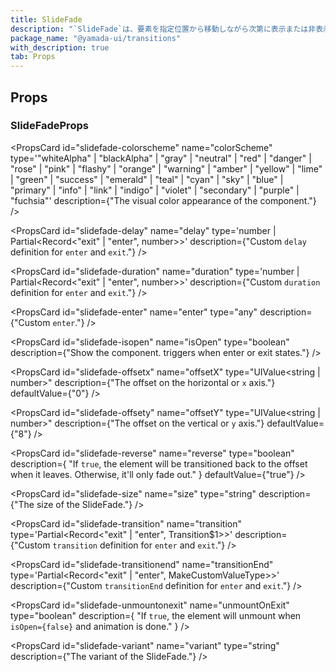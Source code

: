 ```yaml
---
title: SlideFade
description: "`SlideFade`は、要素を指定位置から移動しながら次第に表示または非表示にするコンポーネントです。"
package_name: "@yamada-ui/transitions"
with_description: true
tab: Props
---
```


## Props

### SlideFadeProps

<PropsCard id="slidefade-about" name="about" type="string" />

<PropsCard id="slidefade-accesskey" name="accessKey" type="string" />

<PropsCard
  id="slidefade-aria-activedescendant"
  name="aria-activedescendant"
  type="string"
/>

<PropsCard id="slidefade-aria-atomic" name="aria-atomic" type="Booleanish" />

<PropsCard
  id="slidefade-aria-autocomplete"
  name="aria-autocomplete"
  type='"list" | "none" | "inline" | "both"'
/>

<PropsCard
  id="slidefade-aria-braillelabel"
  name="aria-braillelabel"
  type="string"
/>

<PropsCard
  id="slidefade-aria-brailleroledescription"
  name="aria-brailleroledescription"
  type="string"
/>

<PropsCard id="slidefade-aria-busy" name="aria-busy" type="Booleanish" />

<PropsCard
  id="slidefade-aria-checked"
  name="aria-checked"
  type='boolean | "true" | "false" | "mixed"'
/>

<PropsCard id="slidefade-aria-colcount" name="aria-colcount" type="number" />

<PropsCard id="slidefade-aria-colindex" name="aria-colindex" type="number" />

<PropsCard
  id="slidefade-aria-colindextext"
  name="aria-colindextext"
  type="string"
/>

<PropsCard id="slidefade-aria-colspan" name="aria-colspan" type="number" />

<PropsCard id="slidefade-aria-controls" name="aria-controls" type="string" />

<PropsCard
  id="slidefade-aria-current"
  name="aria-current"
  type='type ONLY_FOR_FORMAT =
  | boolean
  | "time"
  | "true"
  | "false"
  | "step"
  | "page"
  | "location"
  | "date"'
/>

<PropsCard
  id="slidefade-aria-describedby"
  name="aria-describedby"
  type="string"
/>

<PropsCard
  id="slidefade-aria-description"
  name="aria-description"
  type="string"
/>

<PropsCard id="slidefade-aria-details" name="aria-details" type="string" />

<PropsCard
  id="slidefade-aria-disabled"
  name="aria-disabled"
  type="Booleanish"
/>

<PropsCard
  id="slidefade-aria-dropeffect"
  name="aria-dropeffect"
  type='"link" | "none" | "copy" | "move" | "execute" | "popup"'
/>

<PropsCard
  id="slidefade-aria-errormessage"
  name="aria-errormessage"
  type="string"
/>

<PropsCard
  id="slidefade-aria-expanded"
  name="aria-expanded"
  type="Booleanish"
/>

<PropsCard id="slidefade-aria-flowto" name="aria-flowto" type="string" />

<PropsCard id="slidefade-aria-grabbed" name="aria-grabbed" type="Booleanish" />

<PropsCard
  id="slidefade-aria-haspopup"
  name="aria-haspopup"
  type='type ONLY_FOR_FORMAT =
  | boolean
  | "dialog"
  | "menu"
  | "true"
  | "false"
  | "grid"
  | "listbox"
  | "tree"'
/>

<PropsCard id="slidefade-aria-hidden" name="aria-hidden" type="Booleanish" />

<PropsCard
  id="slidefade-aria-invalid"
  name="aria-invalid"
  type='boolean | "true" | "false" | "grammar" | "spelling"'
/>

<PropsCard
  id="slidefade-aria-keyshortcuts"
  name="aria-keyshortcuts"
  type="string"
/>

<PropsCard id="slidefade-aria-label" name="aria-label" type="string" />

<PropsCard
  id="slidefade-aria-labelledby"
  name="aria-labelledby"
  type="string"
/>

<PropsCard id="slidefade-aria-level" name="aria-level" type="number" />

<PropsCard
  id="slidefade-aria-live"
  name="aria-live"
  type='"off" | "assertive" | "polite"'
/>

<PropsCard id="slidefade-aria-modal" name="aria-modal" type="Booleanish" />

<PropsCard
  id="slidefade-aria-multiline"
  name="aria-multiline"
  type="Booleanish"
/>

<PropsCard
  id="slidefade-aria-multiselectable"
  name="aria-multiselectable"
  type="Booleanish"
/>

<PropsCard
  id="slidefade-aria-orientation"
  name="aria-orientation"
  type='"horizontal" | "vertical"'
/>

<PropsCard id="slidefade-aria-owns" name="aria-owns" type="string" />

<PropsCard
  id="slidefade-aria-placeholder"
  name="aria-placeholder"
  type="string"
/>

<PropsCard id="slidefade-aria-posinset" name="aria-posinset" type="number" />

<PropsCard
  id="slidefade-aria-pressed"
  name="aria-pressed"
  type='boolean | "true" | "false" | "mixed"'
/>

<PropsCard
  id="slidefade-aria-readonly"
  name="aria-readonly"
  type="Booleanish"
/>

<PropsCard
  id="slidefade-aria-relevant"
  name="aria-relevant"
  type='type ONLY_FOR_FORMAT =
  | "text"
  | "all"
  | "additions"
  | "additions removals"
  | "additions text"
  | "removals"
  | "removals additions"
  | "removals text"
  | "text additions"
  | "text removals"'
/>

<PropsCard
  id="slidefade-aria-required"
  name="aria-required"
  type="Booleanish"
/>

<PropsCard
  id="slidefade-aria-roledescription"
  name="aria-roledescription"
  type="string"
/>

<PropsCard id="slidefade-aria-rowcount" name="aria-rowcount" type="number" />

<PropsCard id="slidefade-aria-rowindex" name="aria-rowindex" type="number" />

<PropsCard
  id="slidefade-aria-rowindextext"
  name="aria-rowindextext"
  type="string"
/>

<PropsCard id="slidefade-aria-rowspan" name="aria-rowspan" type="number" />

<PropsCard
  id="slidefade-aria-selected"
  name="aria-selected"
  type="Booleanish"
/>

<PropsCard id="slidefade-aria-setsize" name="aria-setsize" type="number" />

<PropsCard
  id="slidefade-aria-sort"
  name="aria-sort"
  type='"none" | "ascending" | "descending" | "other"'
/>

<PropsCard id="slidefade-aria-valuemax" name="aria-valuemax" type="number" />

<PropsCard id="slidefade-aria-valuemin" name="aria-valuemin" type="number" />

<PropsCard id="slidefade-aria-valuenow" name="aria-valuenow" type="number" />

<PropsCard id="slidefade-aria-valuetext" name="aria-valuetext" type="string" />

<PropsCard
  id="slidefade-as"
  name="as"
  type='"symbol" | "object" | "a" | "abbr" | "address" | "area" | "article" | "aside" | "audio" | "b" | "base" | "bdi" | "bdo" | "big" | "blockquote" | "body" | "br" | "button" | "canvas" | ... 149 more ... | "view"'
/>

<PropsCard id="slidefade-autocapitalize" name="autoCapitalize" type="string" />

<PropsCard id="slidefade-autocorrect" name="autoCorrect" type="string" />

<PropsCard id="slidefade-autofocus" name="autoFocus" type="boolean" />

<PropsCard id="slidefade-autosave" name="autoSave" type="string" />

<PropsCard id="slidefade-classname" name="className" type="string" />

<PropsCard
  id="slidefade-colorscheme"
  name="colorScheme"
  type='"whiteAlpha" | "blackAlpha" | "gray" | "neutral" | "red" | "danger" | "rose" | "pink" | "flashy" | "orange" | "warning" | "amber" | "yellow" | "lime" | "green" | "success" | "emerald" | "teal" | "cyan" | "sky" | "blue" | "primary" | "info" | "link" | "indigo" | "violet" | "secondary" | "purple" | "fuchsia"'
  description={"The visual color appearance of the component."}
/>

<PropsCard id="slidefade-content" name="content" type="string" />

<PropsCard
  id="slidefade-contenteditable"
  name="contentEditable"
  type='"inherit" | Booleanish | "plaintext-only"'
/>

<PropsCard id="slidefade-contextmenu" name="contextMenu" type="string" />

<PropsCard
  id="slidefade-dangerouslysetinnerhtml"
  name="dangerouslySetInnerHTML"
  type="{ __html: string | TrustedHTML }"
/>

<PropsCard id="slidefade-datatype" name="datatype" type="string" />

<PropsCard id="slidefade-defaultchecked" name="defaultChecked" type="boolean" />

<PropsCard
  id="slidefade-defaultvalue"
  name="defaultValue"
  type="string | number | readonly string[]"
/>

<PropsCard
  id="slidefade-delay"
  name="delay"
  type='number | Partial<Record<"exit" | "enter", number>>'
  description={"Custom `delay` definition for `enter` and `exit`."}
/>

<PropsCard id="slidefade-dir" name="dir" type="string" />

<PropsCard id="slidefade-draggable" name="draggable" type="Booleanish" />

<PropsCard
  id="slidefade-duration"
  name="duration"
  type='number | Partial<Record<"exit" | "enter", number>>'
  description={"Custom `duration` definition for `enter` and `exit`."}
/>

<PropsCard
  id="slidefade-enter"
  name="enter"
  type="any"
  description={"Custom `enter`."}
/>

<PropsCard id="slidefade-hidden" name="hidden" type="boolean" />

<PropsCard id="slidefade-id" name="id" type="string" />

<PropsCard id="slidefade-inlist" name="inlist" type="any" />

<PropsCard
  id="slidefade-inputmode"
  name="inputMode"
  type='type ONLY_FOR_FORMAT =
  | "search"
  | "text"
  | "none"
  | "tel"
  | "url"
  | "email"
  | "numeric"
  | "decimal"'
/>

<PropsCard id="slidefade-is" name="is" type="string" />

<PropsCard
  id="slidefade-isopen"
  name="isOpen"
  type="boolean"
  description={"Show the component. triggers when enter or exit states."}
/>

<PropsCard id="slidefade-itemid" name="itemID" type="string" />

<PropsCard id="slidefade-itemprop" name="itemProp" type="string" />

<PropsCard id="slidefade-itemref" name="itemRef" type="string" />

<PropsCard id="slidefade-itemscope" name="itemScope" type="boolean" />

<PropsCard id="slidefade-itemtype" name="itemType" type="string" />

<PropsCard id="slidefade-lang" name="lang" type="string" />

<PropsCard id="slidefade-nonce" name="nonce" type="string" />

<PropsCard
  id="slidefade-offsetx"
  name="offsetX"
  type="UIValue<string | number>"
  description={"The offset on the horizontal or `x` axis."}
  defaultValue={"0"}
/>

<PropsCard
  id="slidefade-offsety"
  name="offsetY"
  type="UIValue<string | number>"
  description={"The offset on the vertical or `y` axis."}
  defaultValue={"8"}
/>

<PropsCard
  id="slidefade-onabort"
  name="onAbort"
  type="ReactEventHandler<HTMLDivElement>"
/>

<PropsCard
  id="slidefade-onabortcapture"
  name="onAbortCapture"
  type="ReactEventHandler<HTMLDivElement>"
/>

<PropsCard
  id="slidefade-onanimationend"
  name="onAnimationEnd"
  type="AnimationEventHandler<HTMLDivElement>"
/>

<PropsCard
  id="slidefade-onanimationendcapture"
  name="onAnimationEndCapture"
  type="AnimationEventHandler<HTMLDivElement>"
/>

<PropsCard
  id="slidefade-onanimationiteration"
  name="onAnimationIteration"
  type="AnimationEventHandler<HTMLDivElement>"
/>

<PropsCard
  id="slidefade-onanimationiterationcapture"
  name="onAnimationIterationCapture"
  type="AnimationEventHandler<HTMLDivElement>"
/>

<PropsCard
  id="slidefade-onanimationstartcapture"
  name="onAnimationStartCapture"
  type="AnimationEventHandler<HTMLDivElement>"
/>

<PropsCard
  id="slidefade-onauxclick"
  name="onAuxClick"
  type="MouseEventHandler<HTMLDivElement>"
/>

<PropsCard
  id="slidefade-onauxclickcapture"
  name="onAuxClickCapture"
  type="MouseEventHandler<HTMLDivElement>"
/>

<PropsCard
  id="slidefade-onbeforeinput"
  name="onBeforeInput"
  type="FormEventHandler<HTMLDivElement>"
/>

<PropsCard
  id="slidefade-onbeforeinputcapture"
  name="onBeforeInputCapture"
  type="FormEventHandler<HTMLDivElement>"
/>

<PropsCard
  id="slidefade-onblur"
  name="onBlur"
  type="FocusEventHandler<HTMLDivElement>"
/>

<PropsCard
  id="slidefade-onblurcapture"
  name="onBlurCapture"
  type="FocusEventHandler<HTMLDivElement>"
/>

<PropsCard
  id="slidefade-oncanplay"
  name="onCanPlay"
  type="ReactEventHandler<HTMLDivElement>"
/>

<PropsCard
  id="slidefade-oncanplaycapture"
  name="onCanPlayCapture"
  type="ReactEventHandler<HTMLDivElement>"
/>

<PropsCard
  id="slidefade-oncanplaythrough"
  name="onCanPlayThrough"
  type="ReactEventHandler<HTMLDivElement>"
/>

<PropsCard
  id="slidefade-oncanplaythroughcapture"
  name="onCanPlayThroughCapture"
  type="ReactEventHandler<HTMLDivElement>"
/>

<PropsCard
  id="slidefade-onchange"
  name="onChange"
  type="FormEventHandler<HTMLDivElement>"
/>

<PropsCard
  id="slidefade-onchangecapture"
  name="onChangeCapture"
  type="FormEventHandler<HTMLDivElement>"
/>

<PropsCard
  id="slidefade-onclick"
  name="onClick"
  type="MouseEventHandler<HTMLDivElement>"
/>

<PropsCard
  id="slidefade-onclickcapture"
  name="onClickCapture"
  type="MouseEventHandler<HTMLDivElement>"
/>

<PropsCard
  id="slidefade-oncompositionend"
  name="onCompositionEnd"
  type="CompositionEventHandler<HTMLDivElement>"
/>

<PropsCard
  id="slidefade-oncompositionendcapture"
  name="onCompositionEndCapture"
  type="CompositionEventHandler<HTMLDivElement>"
/>

<PropsCard
  id="slidefade-oncompositionstart"
  name="onCompositionStart"
  type="CompositionEventHandler<HTMLDivElement>"
/>

<PropsCard
  id="slidefade-oncompositionstartcapture"
  name="onCompositionStartCapture"
  type="CompositionEventHandler<HTMLDivElement>"
/>

<PropsCard
  id="slidefade-oncompositionupdate"
  name="onCompositionUpdate"
  type="CompositionEventHandler<HTMLDivElement>"
/>

<PropsCard
  id="slidefade-oncompositionupdatecapture"
  name="onCompositionUpdateCapture"
  type="CompositionEventHandler<HTMLDivElement>"
/>

<PropsCard
  id="slidefade-oncontextmenu"
  name="onContextMenu"
  type="MouseEventHandler<HTMLDivElement>"
/>

<PropsCard
  id="slidefade-oncontextmenucapture"
  name="onContextMenuCapture"
  type="MouseEventHandler<HTMLDivElement>"
/>

<PropsCard
  id="slidefade-oncopy"
  name="onCopy"
  type="ClipboardEventHandler<HTMLDivElement>"
/>

<PropsCard
  id="slidefade-oncopycapture"
  name="onCopyCapture"
  type="ClipboardEventHandler<HTMLDivElement>"
/>

<PropsCard
  id="slidefade-oncut"
  name="onCut"
  type="ClipboardEventHandler<HTMLDivElement>"
/>

<PropsCard
  id="slidefade-oncutcapture"
  name="onCutCapture"
  type="ClipboardEventHandler<HTMLDivElement>"
/>

<PropsCard
  id="slidefade-ondoubleclick"
  name="onDoubleClick"
  type="MouseEventHandler<HTMLDivElement>"
/>

<PropsCard
  id="slidefade-ondoubleclickcapture"
  name="onDoubleClickCapture"
  type="MouseEventHandler<HTMLDivElement>"
/>

<PropsCard
  id="slidefade-ondragcapture"
  name="onDragCapture"
  type="DragEventHandler<HTMLDivElement>"
/>

<PropsCard
  id="slidefade-ondragendcapture"
  name="onDragEndCapture"
  type="DragEventHandler<HTMLDivElement>"
/>

<PropsCard
  id="slidefade-ondragenter"
  name="onDragEnter"
  type="DragEventHandler<HTMLDivElement>"
/>

<PropsCard
  id="slidefade-ondragentercapture"
  name="onDragEnterCapture"
  type="DragEventHandler<HTMLDivElement>"
/>

<PropsCard
  id="slidefade-ondragexit"
  name="onDragExit"
  type="DragEventHandler<HTMLDivElement>"
/>

<PropsCard
  id="slidefade-ondragexitcapture"
  name="onDragExitCapture"
  type="DragEventHandler<HTMLDivElement>"
/>

<PropsCard
  id="slidefade-ondragleave"
  name="onDragLeave"
  type="DragEventHandler<HTMLDivElement>"
/>

<PropsCard
  id="slidefade-ondragleavecapture"
  name="onDragLeaveCapture"
  type="DragEventHandler<HTMLDivElement>"
/>

<PropsCard
  id="slidefade-ondragover"
  name="onDragOver"
  type="DragEventHandler<HTMLDivElement>"
/>

<PropsCard
  id="slidefade-ondragovercapture"
  name="onDragOverCapture"
  type="DragEventHandler<HTMLDivElement>"
/>

<PropsCard
  id="slidefade-ondragstartcapture"
  name="onDragStartCapture"
  type="DragEventHandler<HTMLDivElement>"
/>

<PropsCard
  id="slidefade-ondrop"
  name="onDrop"
  type="DragEventHandler<HTMLDivElement>"
/>

<PropsCard
  id="slidefade-ondropcapture"
  name="onDropCapture"
  type="DragEventHandler<HTMLDivElement>"
/>

<PropsCard
  id="slidefade-ondurationchange"
  name="onDurationChange"
  type="ReactEventHandler<HTMLDivElement>"
/>

<PropsCard
  id="slidefade-ondurationchangecapture"
  name="onDurationChangeCapture"
  type="ReactEventHandler<HTMLDivElement>"
/>

<PropsCard
  id="slidefade-onemptied"
  name="onEmptied"
  type="ReactEventHandler<HTMLDivElement>"
/>

<PropsCard
  id="slidefade-onemptiedcapture"
  name="onEmptiedCapture"
  type="ReactEventHandler<HTMLDivElement>"
/>

<PropsCard
  id="slidefade-onencrypted"
  name="onEncrypted"
  type="ReactEventHandler<HTMLDivElement>"
/>

<PropsCard
  id="slidefade-onencryptedcapture"
  name="onEncryptedCapture"
  type="ReactEventHandler<HTMLDivElement>"
/>

<PropsCard
  id="slidefade-onended"
  name="onEnded"
  type="ReactEventHandler<HTMLDivElement>"
/>

<PropsCard
  id="slidefade-onendedcapture"
  name="onEndedCapture"
  type="ReactEventHandler<HTMLDivElement>"
/>

<PropsCard
  id="slidefade-onerror"
  name="onError"
  type="ReactEventHandler<HTMLDivElement>"
/>

<PropsCard
  id="slidefade-onerrorcapture"
  name="onErrorCapture"
  type="ReactEventHandler<HTMLDivElement>"
/>

<PropsCard
  id="slidefade-onfocus"
  name="onFocus"
  type="FocusEventHandler<HTMLDivElement>"
/>

<PropsCard
  id="slidefade-onfocuscapture"
  name="onFocusCapture"
  type="FocusEventHandler<HTMLDivElement>"
/>

<PropsCard
  id="slidefade-ongotpointercapture"
  name="onGotPointerCapture"
  type="PointerEventHandler<HTMLDivElement>"
/>

<PropsCard
  id="slidefade-ongotpointercapturecapture"
  name="onGotPointerCaptureCapture"
  type="PointerEventHandler<HTMLDivElement>"
/>

<PropsCard
  id="slidefade-oninput"
  name="onInput"
  type="FormEventHandler<HTMLDivElement>"
/>

<PropsCard
  id="slidefade-oninputcapture"
  name="onInputCapture"
  type="FormEventHandler<HTMLDivElement>"
/>

<PropsCard
  id="slidefade-oninvalid"
  name="onInvalid"
  type="FormEventHandler<HTMLDivElement>"
/>

<PropsCard
  id="slidefade-oninvalidcapture"
  name="onInvalidCapture"
  type="FormEventHandler<HTMLDivElement>"
/>

<PropsCard
  id="slidefade-onkeydown"
  name="onKeyDown"
  type="KeyboardEventHandler<HTMLDivElement>"
/>

<PropsCard
  id="slidefade-onkeydowncapture"
  name="onKeyDownCapture"
  type="KeyboardEventHandler<HTMLDivElement>"
/>

<PropsCard
  id="slidefade-onkeypress"
  name="onKeyPress"
  type="KeyboardEventHandler<HTMLDivElement>"
/>

<PropsCard
  id="slidefade-onkeypresscapture"
  name="onKeyPressCapture"
  type="KeyboardEventHandler<HTMLDivElement>"
/>

<PropsCard
  id="slidefade-onkeyup"
  name="onKeyUp"
  type="KeyboardEventHandler<HTMLDivElement>"
/>

<PropsCard
  id="slidefade-onkeyupcapture"
  name="onKeyUpCapture"
  type="KeyboardEventHandler<HTMLDivElement>"
/>

<PropsCard
  id="slidefade-onload"
  name="onLoad"
  type="ReactEventHandler<HTMLDivElement>"
/>

<PropsCard
  id="slidefade-onloadcapture"
  name="onLoadCapture"
  type="ReactEventHandler<HTMLDivElement>"
/>

<PropsCard
  id="slidefade-onloadeddata"
  name="onLoadedData"
  type="ReactEventHandler<HTMLDivElement>"
/>

<PropsCard
  id="slidefade-onloadeddatacapture"
  name="onLoadedDataCapture"
  type="ReactEventHandler<HTMLDivElement>"
/>

<PropsCard
  id="slidefade-onloadedmetadata"
  name="onLoadedMetadata"
  type="ReactEventHandler<HTMLDivElement>"
/>

<PropsCard
  id="slidefade-onloadedmetadatacapture"
  name="onLoadedMetadataCapture"
  type="ReactEventHandler<HTMLDivElement>"
/>

<PropsCard
  id="slidefade-onloadstart"
  name="onLoadStart"
  type="ReactEventHandler<HTMLDivElement>"
/>

<PropsCard
  id="slidefade-onloadstartcapture"
  name="onLoadStartCapture"
  type="ReactEventHandler<HTMLDivElement>"
/>

<PropsCard
  id="slidefade-onlostpointercapture"
  name="onLostPointerCapture"
  type="PointerEventHandler<HTMLDivElement>"
/>

<PropsCard
  id="slidefade-onlostpointercapturecapture"
  name="onLostPointerCaptureCapture"
  type="PointerEventHandler<HTMLDivElement>"
/>

<PropsCard
  id="slidefade-onmousedown"
  name="onMouseDown"
  type="MouseEventHandler<HTMLDivElement>"
/>

<PropsCard
  id="slidefade-onmousedowncapture"
  name="onMouseDownCapture"
  type="MouseEventHandler<HTMLDivElement>"
/>

<PropsCard
  id="slidefade-onmouseenter"
  name="onMouseEnter"
  type="MouseEventHandler<HTMLDivElement>"
/>

<PropsCard
  id="slidefade-onmouseleave"
  name="onMouseLeave"
  type="MouseEventHandler<HTMLDivElement>"
/>

<PropsCard
  id="slidefade-onmousemove"
  name="onMouseMove"
  type="MouseEventHandler<HTMLDivElement>"
/>

<PropsCard
  id="slidefade-onmousemovecapture"
  name="onMouseMoveCapture"
  type="MouseEventHandler<HTMLDivElement>"
/>

<PropsCard
  id="slidefade-onmouseout"
  name="onMouseOut"
  type="MouseEventHandler<HTMLDivElement>"
/>

<PropsCard
  id="slidefade-onmouseoutcapture"
  name="onMouseOutCapture"
  type="MouseEventHandler<HTMLDivElement>"
/>

<PropsCard
  id="slidefade-onmouseover"
  name="onMouseOver"
  type="MouseEventHandler<HTMLDivElement>"
/>

<PropsCard
  id="slidefade-onmouseovercapture"
  name="onMouseOverCapture"
  type="MouseEventHandler<HTMLDivElement>"
/>

<PropsCard
  id="slidefade-onmouseup"
  name="onMouseUp"
  type="MouseEventHandler<HTMLDivElement>"
/>

<PropsCard
  id="slidefade-onmouseupcapture"
  name="onMouseUpCapture"
  type="MouseEventHandler<HTMLDivElement>"
/>

<PropsCard
  id="slidefade-onpaste"
  name="onPaste"
  type="ClipboardEventHandler<HTMLDivElement>"
/>

<PropsCard
  id="slidefade-onpastecapture"
  name="onPasteCapture"
  type="ClipboardEventHandler<HTMLDivElement>"
/>

<PropsCard
  id="slidefade-onpause"
  name="onPause"
  type="ReactEventHandler<HTMLDivElement>"
/>

<PropsCard
  id="slidefade-onpausecapture"
  name="onPauseCapture"
  type="ReactEventHandler<HTMLDivElement>"
/>

<PropsCard
  id="slidefade-onplay"
  name="onPlay"
  type="ReactEventHandler<HTMLDivElement>"
/>

<PropsCard
  id="slidefade-onplaycapture"
  name="onPlayCapture"
  type="ReactEventHandler<HTMLDivElement>"
/>

<PropsCard
  id="slidefade-onplaying"
  name="onPlaying"
  type="ReactEventHandler<HTMLDivElement>"
/>

<PropsCard
  id="slidefade-onplayingcapture"
  name="onPlayingCapture"
  type="ReactEventHandler<HTMLDivElement>"
/>

<PropsCard
  id="slidefade-onpointercancel"
  name="onPointerCancel"
  type="PointerEventHandler<HTMLDivElement>"
/>

<PropsCard
  id="slidefade-onpointercancelcapture"
  name="onPointerCancelCapture"
  type="PointerEventHandler<HTMLDivElement>"
/>

<PropsCard
  id="slidefade-onpointerdown"
  name="onPointerDown"
  type="PointerEventHandler<HTMLDivElement>"
/>

<PropsCard
  id="slidefade-onpointerdowncapture"
  name="onPointerDownCapture"
  type="PointerEventHandler<HTMLDivElement>"
/>

<PropsCard
  id="slidefade-onpointerenter"
  name="onPointerEnter"
  type="PointerEventHandler<HTMLDivElement>"
/>

<PropsCard
  id="slidefade-onpointerleave"
  name="onPointerLeave"
  type="PointerEventHandler<HTMLDivElement>"
/>

<PropsCard
  id="slidefade-onpointermove"
  name="onPointerMove"
  type="PointerEventHandler<HTMLDivElement>"
/>

<PropsCard
  id="slidefade-onpointermovecapture"
  name="onPointerMoveCapture"
  type="PointerEventHandler<HTMLDivElement>"
/>

<PropsCard
  id="slidefade-onpointerout"
  name="onPointerOut"
  type="PointerEventHandler<HTMLDivElement>"
/>

<PropsCard
  id="slidefade-onpointeroutcapture"
  name="onPointerOutCapture"
  type="PointerEventHandler<HTMLDivElement>"
/>

<PropsCard
  id="slidefade-onpointerover"
  name="onPointerOver"
  type="PointerEventHandler<HTMLDivElement>"
/>

<PropsCard
  id="slidefade-onpointerovercapture"
  name="onPointerOverCapture"
  type="PointerEventHandler<HTMLDivElement>"
/>

<PropsCard
  id="slidefade-onpointerup"
  name="onPointerUp"
  type="PointerEventHandler<HTMLDivElement>"
/>

<PropsCard
  id="slidefade-onpointerupcapture"
  name="onPointerUpCapture"
  type="PointerEventHandler<HTMLDivElement>"
/>

<PropsCard
  id="slidefade-onprogress"
  name="onProgress"
  type="ReactEventHandler<HTMLDivElement>"
/>

<PropsCard
  id="slidefade-onprogresscapture"
  name="onProgressCapture"
  type="ReactEventHandler<HTMLDivElement>"
/>

<PropsCard
  id="slidefade-onratechange"
  name="onRateChange"
  type="ReactEventHandler<HTMLDivElement>"
/>

<PropsCard
  id="slidefade-onratechangecapture"
  name="onRateChangeCapture"
  type="ReactEventHandler<HTMLDivElement>"
/>

<PropsCard
  id="slidefade-onreset"
  name="onReset"
  type="FormEventHandler<HTMLDivElement>"
/>

<PropsCard
  id="slidefade-onresetcapture"
  name="onResetCapture"
  type="FormEventHandler<HTMLDivElement>"
/>

<PropsCard
  id="slidefade-onresize"
  name="onResize"
  type="ReactEventHandler<HTMLDivElement>"
/>

<PropsCard
  id="slidefade-onresizecapture"
  name="onResizeCapture"
  type="ReactEventHandler<HTMLDivElement>"
/>

<PropsCard
  id="slidefade-onscroll"
  name="onScroll"
  type="UIEventHandler<HTMLDivElement>"
/>

<PropsCard
  id="slidefade-onscrollcapture"
  name="onScrollCapture"
  type="UIEventHandler<HTMLDivElement>"
/>

<PropsCard
  id="slidefade-onseeked"
  name="onSeeked"
  type="ReactEventHandler<HTMLDivElement>"
/>

<PropsCard
  id="slidefade-onseekedcapture"
  name="onSeekedCapture"
  type="ReactEventHandler<HTMLDivElement>"
/>

<PropsCard
  id="slidefade-onseeking"
  name="onSeeking"
  type="ReactEventHandler<HTMLDivElement>"
/>

<PropsCard
  id="slidefade-onseekingcapture"
  name="onSeekingCapture"
  type="ReactEventHandler<HTMLDivElement>"
/>

<PropsCard
  id="slidefade-onselect"
  name="onSelect"
  type="ReactEventHandler<HTMLDivElement>"
/>

<PropsCard
  id="slidefade-onselectcapture"
  name="onSelectCapture"
  type="ReactEventHandler<HTMLDivElement>"
/>

<PropsCard
  id="slidefade-onstalled"
  name="onStalled"
  type="ReactEventHandler<HTMLDivElement>"
/>

<PropsCard
  id="slidefade-onstalledcapture"
  name="onStalledCapture"
  type="ReactEventHandler<HTMLDivElement>"
/>

<PropsCard
  id="slidefade-onsubmit"
  name="onSubmit"
  type="FormEventHandler<HTMLDivElement>"
/>

<PropsCard
  id="slidefade-onsubmitcapture"
  name="onSubmitCapture"
  type="FormEventHandler<HTMLDivElement>"
/>

<PropsCard
  id="slidefade-onsuspend"
  name="onSuspend"
  type="ReactEventHandler<HTMLDivElement>"
/>

<PropsCard
  id="slidefade-onsuspendcapture"
  name="onSuspendCapture"
  type="ReactEventHandler<HTMLDivElement>"
/>

<PropsCard
  id="slidefade-ontimeupdate"
  name="onTimeUpdate"
  type="ReactEventHandler<HTMLDivElement>"
/>

<PropsCard
  id="slidefade-ontimeupdatecapture"
  name="onTimeUpdateCapture"
  type="ReactEventHandler<HTMLDivElement>"
/>

<PropsCard
  id="slidefade-ontouchcancel"
  name="onTouchCancel"
  type="TouchEventHandler<HTMLDivElement>"
/>

<PropsCard
  id="slidefade-ontouchcancelcapture"
  name="onTouchCancelCapture"
  type="TouchEventHandler<HTMLDivElement>"
/>

<PropsCard
  id="slidefade-ontouchend"
  name="onTouchEnd"
  type="TouchEventHandler<HTMLDivElement>"
/>

<PropsCard
  id="slidefade-ontouchendcapture"
  name="onTouchEndCapture"
  type="TouchEventHandler<HTMLDivElement>"
/>

<PropsCard
  id="slidefade-ontouchmove"
  name="onTouchMove"
  type="TouchEventHandler<HTMLDivElement>"
/>

<PropsCard
  id="slidefade-ontouchmovecapture"
  name="onTouchMoveCapture"
  type="TouchEventHandler<HTMLDivElement>"
/>

<PropsCard
  id="slidefade-ontouchstart"
  name="onTouchStart"
  type="TouchEventHandler<HTMLDivElement>"
/>

<PropsCard
  id="slidefade-ontouchstartcapture"
  name="onTouchStartCapture"
  type="TouchEventHandler<HTMLDivElement>"
/>

<PropsCard
  id="slidefade-ontransitionend"
  name="onTransitionEnd"
  type="TransitionEventHandler<HTMLDivElement>"
/>

<PropsCard
  id="slidefade-ontransitionendcapture"
  name="onTransitionEndCapture"
  type="TransitionEventHandler<HTMLDivElement>"
/>

<PropsCard
  id="slidefade-onvolumechange"
  name="onVolumeChange"
  type="ReactEventHandler<HTMLDivElement>"
/>

<PropsCard
  id="slidefade-onvolumechangecapture"
  name="onVolumeChangeCapture"
  type="ReactEventHandler<HTMLDivElement>"
/>

<PropsCard
  id="slidefade-onwaiting"
  name="onWaiting"
  type="ReactEventHandler<HTMLDivElement>"
/>

<PropsCard
  id="slidefade-onwaitingcapture"
  name="onWaitingCapture"
  type="ReactEventHandler<HTMLDivElement>"
/>

<PropsCard
  id="slidefade-onwheel"
  name="onWheel"
  type="WheelEventHandler<HTMLDivElement>"
/>

<PropsCard
  id="slidefade-onwheelcapture"
  name="onWheelCapture"
  type="WheelEventHandler<HTMLDivElement>"
/>

<PropsCard id="slidefade-prefix" name="prefix" type="string" />

<PropsCard id="slidefade-property" name="property" type="string" />

<PropsCard id="slidefade-radiogroup" name="radioGroup" type="string" />

<PropsCard id="slidefade-rel" name="rel" type="string" />

<PropsCard id="slidefade-resource" name="resource" type="string" />

<PropsCard id="slidefade-results" name="results" type="number" />

<PropsCard id="slidefade-rev" name="rev" type="string" />

<PropsCard
  id="slidefade-reverse"
  name="reverse"
  type="boolean"
  description={
    "If `true`, the element will be transitioned back to the offset when it leaves. Otherwise, it'll only fade out."
  }
  defaultValue={"true"}
/>

<PropsCard id="slidefade-role" name="role" type="AriaRole" />

<PropsCard id="slidefade-security" name="security" type="string" />

<PropsCard
  id="slidefade-size"
  name="size"
  type="string"
  description={"The size of the SlideFade."}
/>

<PropsCard id="slidefade-slot" name="slot" type="string" />

<PropsCard id="slidefade-spellcheck" name="spellCheck" type="Booleanish" />

<PropsCard
  id="slidefade-suppresscontenteditablewarning"
  name="suppressContentEditableWarning"
  type="boolean"
/>

<PropsCard
  id="slidefade-suppresshydrationwarning"
  name="suppressHydrationWarning"
  type="boolean"
/>

<PropsCard id="slidefade-tabindex" name="tabIndex" type="number" />

<PropsCard id="slidefade-title" name="title" type="string" />

<PropsCard
  id="slidefade-transition"
  name="transition"
  type='Partial<Record<"exit" | "enter", Transition$1>>'
  description={"Custom `transition` definition for `enter` and `exit`."}
/>

<PropsCard
  id="slidefade-transitionend"
  name="transitionEnd"
  type='Partial<Record<"exit" | "enter", MakeCustomValueType<TargetProperties>>>'
  description={"Custom `transitionEnd` definition for `enter` and `exit`."}
/>

<PropsCard id="slidefade-translate" name="translate" type='"yes" | "no"' />

<PropsCard id="slidefade-typeof" name="typeof" type="string" />

<PropsCard
  id="slidefade-unmountonexit"
  name="unmountOnExit"
  type="boolean"
  description={
    "If `true`, the element will unmount when `isOpen={false}` and animation is done."
  }
/>

<PropsCard
  id="slidefade-unselectable"
  name="unselectable"
  type='"on" | "off"'
/>

<PropsCard
  id="slidefade-variant"
  name="variant"
  type="string"
  description={"The variant of the SlideFade."}
/>

<PropsCard id="slidefade-vocab" name="vocab" type="string" />
